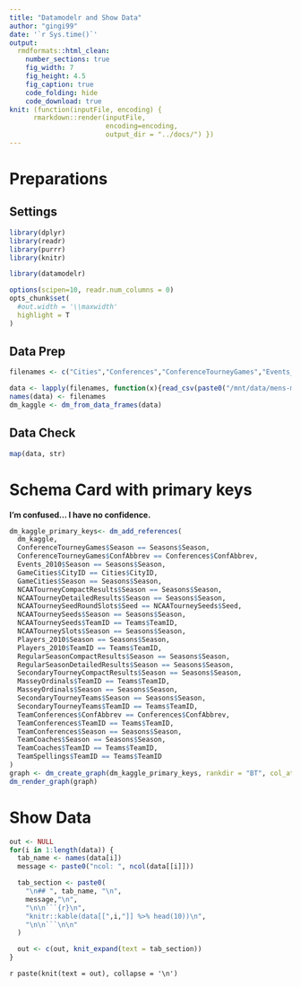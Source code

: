 ```yaml
---
title: "Datamodelr and Show Data"
author: "gingi99"
date: '`r Sys.time()`'
output:
  rmdformats::html_clean:
    number_sections: true
    fig_width: 7
    fig_height: 4.5
    fig_caption: true
    code_folding: hide
    code_download: true
knit: (function(inputFile, encoding) { 
      rmarkdown::render(inputFile,
                        encoding=encoding, 
                        output_dir = "../docs/") })
---
```


# Preparations {.tabset .tabset-fade .tabset-pills}

## Settings

```r
library(dplyr)
library(readr)
library(purrr)
library(knitr)

library(datamodelr)

options(scipen=10, readr.num_columns = 0)
opts_chunk$set(
  #out.width = '\\maxwidth'
  highlight = T
)
```

## Data Prep

```r
filenames <- c("Cities","Conferences","ConferenceTourneyGames","Events_2010","GameCities","MasseyOrdinals","NCAATourneyCompactResults", "NCAATourneyDetailedResults","NCAATourneySeedRoundSlots", "NCAATourneySeeds", "NCAATourneySlots", "Players_2010","RegularSeasonCompactResults","RegularSeasonDetailedResults","Seasons","SecondaryTourneyCompactResults","SecondaryTourneyTeams","TeamCoaches","TeamConferences","Teams","TeamSpellings")

data <- lapply(filenames, function(x){read_csv(paste0("/mnt/data/mens-machine-learning-competition-2019/",x,".csv"))})
names(data) <- filenames
dm_kaggle <- dm_from_data_frames(data)
```

## Data Check

```r
map(data, str)
```

# Schema Card with primary keys

**I'm confused... I have no confidence.**

```r
dm_kaggle_primary_keys<- dm_add_references(
  dm_kaggle,
  ConferenceTourneyGames$Season == Seasons$Season,
  ConferenceTourneyGames$ConfAbbrev == Conferences$ConfAbbrev,
  Events_2010$Season == Seasons$Season,
  GameCities$CityID == Cities$CityID,
  GameCities$Season == Seasons$Season,
  NCAATourneyCompactResults$Season == Seasons$Season,
  NCAATourneyDetailedResults$Season == Seasons$Season,
  NCAATourneySeedRoundSlots$Seed == NCAATourneySeeds$Seed,
  NCAATourneySeeds$Season == Seasons$Season,
  NCAATourneySeeds$TeamID == Teams$TeamID,
  NCAATourneySlots$Season == Seasons$Season,
  Players_2010$Season == Seasons$Season,
  Players_2010$TeamID == Teams$TeamID,
  RegularSeasonCompactResults$Season == Seasons$Season,
  RegularSeasonDetailedResults$Season == Seasons$Season,
  SecondaryTourneyCompactResults$Season == Seasons$Season,
  MasseyOrdinals$TeamID == Teams$TeamID,
  MasseyOrdinals$Season == Seasons$Season,
  SecondaryTourneyTeams$Season == Seasons$Season,
  SecondaryTourneyTeams$TeamID == Teams$TeamID,
  TeamConferences$ConfAbbrev == Conferences$ConfAbbrev,
  TeamConferences$TeamID == Teams$TeamID,
  TeamConferences$Season == Seasons$Season,
  TeamCoaches$Season == Seasons$Season,
  TeamCoaches$TeamID == Teams$TeamID,
  TeamSpellings$TeamID == Teams$TeamID
)
graph <- dm_create_graph(dm_kaggle_primary_keys, rankdir = "BT", col_attr = c("column", "type"), edge_attrs = "dir = both, arrowtail = crow, arrowhead = odiamond", columnArrows = F)
dm_render_graph(graph)
```

# Show Data {.tabset .tabset-fade .tabset-pills}

```r
out <- NULL
for(i in 1:length(data)) {
  tab_name <- names(data[i])
  message <- paste0("ncol: ", ncol(data[[i]]))

  tab_section <- paste0(
    "\n## ", tab_name, "\n",
    message,"\n",
    "\n\n```{r}\n",
    "knitr::kable(data[[",i,"]] %>% head(10))\n",
    "\n\n```\n\n"
  )

  out <- c(out, knit_expand(text = tab_section))
}
```
`r paste(knit(text = out), collapse = '\n')`